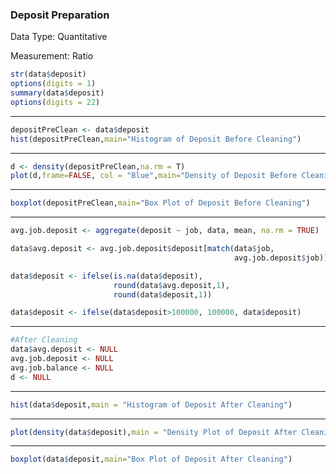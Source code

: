 ### Deposit Preparation

Data Type: Quantitative

Measurement: Ratio

```r
str(data$deposit)
options(digits = 1)
summary(data$deposit)
options(digits = 22)

```

------------------------------------------------------------------------

```r
depositPreClean <- data$deposit
hist(depositPreClean,main="Histogram of Deposit Before Cleaning")
```

------------------------------------------------------------------------

```r
d <- density(depositPreClean,na.rm = T)
plot(d,frame=FALSE, col = "Blue",main="Density of Deposit Before Cleaning")

```

------------------------------------------------------------------------

```r
boxplot(depositPreClean,main="Box Plot of Deposit Before Cleaning")
```

------------------------------------------------------------------------

```r
avg.job.deposit <- aggregate(deposit ~ job, data, mean, na.rm = TRUE)

data$avg.deposit <- avg.job.deposit$deposit[match(data$job, 
                                                  avg.job.deposit$job)]

data$deposit <- ifelse(is.na(data$deposit), 
                       round(data$avg.deposit,1), 
                       round(data$deposit,1))

data$deposit <- ifelse(data$deposit>100000, 100000, data$deposit)
```

------------------------------------------------------------------------

```r
#After Cleaning
data$avg.deposit <- NULL
avg.job.deposit <- NULL
avg.job.balance <- NULL
d <- NULL
```

------------------------------------------------------------------------

```r
hist(data$deposit,main = "Histogram of Deposit After Cleaning")
```

------------------------------------------------------------------------

```r
plot(density(data$deposit),main = "Density Plot of Deposit After Cleaning")

```

------------------------------------------------------------------------

```r
boxplot(data$deposit,main="Box Plot of Deposit After Cleaning")

```
